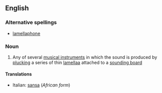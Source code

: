 ==English==

===Alternative spellings===
* [[lamellaphone]]

===Noun===
{{wikipedia}}
{{en-noun}}

# {{musici}} Any of several [[musical instrument]]s in which the sound is produced by [[plucking]] a series of thin [[lamella]]a attached to a [[sounding board]]

====Translations====
{{trans-top}}
* Italian: [[sansa]] {{f}} (''African form'')
{{trans-mid}}
{{trans-bottom}}